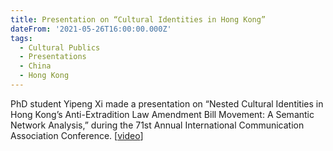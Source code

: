 ```yaml
---
title: Presentation on “Cultural Identities in Hong Kong”
dateFrom: '2021-05-26T16:00:00.000Z'
tags:
  - Cultural Publics
  - Presentations
  - China
  - Hong Kong
---
```


PhD student Yipeng Xi made a presentation on “Nested Cultural Identities in Hong Kong’s Anti-Extradition Law Amendment Bill Movement: A Semantic Network Analysis,” during the 71st Annual International Communication Association Conference. \[[video](<https://nusu-my.sharepoint.com/personal/cnmzw_nus_edu_sg/Documents/civictechlab%20website/multimedia%20files/videos/Edited%20videos_Manjiang/The%20expression%20of%20cultural%20identities%20in%20Anti-ELABM%20(with%20opening).mp4>)]
